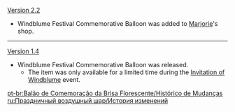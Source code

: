{{Change History/Header}}
[[Version 2.2]]
*Windblume Festival Commemorative Balloon was added to [[Marjorie]]'s shop.
----
[[Version 1.4]]
*Windblume Festival Commemorative Balloon was released.
**The item was only available for a limited time during the [[Invitation of Windblume]] event.
<noinclude>


[[pt-br:Balão de Comemoração da Brisa Florescente/Histórico de Mudanças]]
[[ru:Праздничный воздушный шар/История изменений]]
</noinclude>